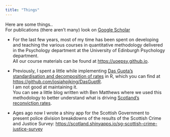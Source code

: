 ---
title: "Things"
---

Here are some things..  
For publications (there aren't many) look on [Google Scholar](https://scholar.google.com/citations?user=xCUGwJgAAAAJ){target="_blank"}


- For the last few years, most of my time has been spent on developing and teaching the various courses in quantitative methodology delivered in the Psychology department at the University of Edinburgh Psychology department.  
All our course materials can be found at [https://uoepsy.github.io](https://uoepsy.github.io){target="_blank"}.  

- Previously, I spent a little while implementing [Das Gupta's standardisation and decomposition of rates](https://babel.hathitrust.org/cgi/pt?id=osu.32437011198450){target="_blank"} in R, which you can find at [https://github.com/josiahpjking/DasGuptR](https://github.com/josiahpjking/DasGuptR){target="_blank"}.  
I am not good at maintaining it.  
You can see a little blog written with Ben Matthews where we used this methodology to better understand what is driving [Scotland's reconviction rates](http://www.understanding-inequalities.ac.uk/news-and-blog/what%E2%80%99s-driving-scotland%E2%80%99s-falling-reconviction-rate){target="_blank"}.  

- Ages ago now I wrote a shiny app for the Scottish Government to present police division breakdowns of the results of the Scottish Crime and Justice Survey: [https://scotland.shinyapps.io/sg-scottish-crime-justice-survey](https://scotland.shinyapps.io/sg-scottish-crime-justice-survey){target="_blank"}